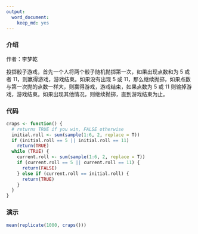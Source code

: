 ```yaml
---
output:
  word_document:
    keep_md: yes
---
```

### 介绍
作者：李梦乾

投掷骰子游戏，首先一个人将两个骰子随机抛掷第一次，如果出现点数和为 5 或者 11，则赢得游戏，游戏结束。如果没有出现 5 或 11，那么继续抛掷，如果点数与第一次抛的点数一样大，则赢得游戏，游戏结束，如果点数为 5 或 11 则输掉游戏，游戏结束。如果出现其他情况，则继续抛掷，直到游戏结束为止。

### 代码
```r
craps <- function() {
  # returns TRUE if you win, FALSE otherwise
  initial.roll <- sum(sample(1:6, 2, replace = T))
  if (initial.roll == 5 || initial.roll == 11)
    return(TRUE)
  while (TRUE) {
    current.roll <- sum(sample(1:6, 2, replace = T))
    if (current.roll == 5 || current.roll == 11) {
      return(FALSE)
    } else if (current.roll == initial.roll) {
      return(TRUE)
    }
  }
}
```

### 演示
```r
mean(replicate(1000, craps()))
```

